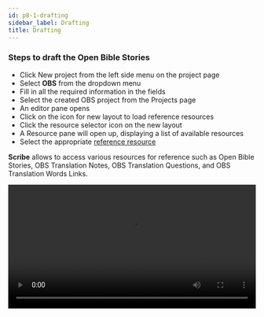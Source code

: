```yaml
---
id: p8-1-drafting
sidebar_label: Drafting
title: Drafting
---
```


### Steps to draft the Open Bible Stories ###

- Click New project from the left side menu on the project page
- Select **OBS** from the dropdown menu
- Fill in all the required information in the fields
- Select the created OBS project from the Projects page
- An editor pane opens
- Click on the icon for new layout to load reference resources
- Click the resource selector icon on the new layout
- A Resource pane will open up, displaying a list of available resources
- Select the appropriate [reference resource](../../Modes/Common%20Functionality/p5-2-resources#open-bible-stories-obs)

**Scribe** allows to access various resources for reference such as Open Bible Stories, OBS Translation Notes, OBS Translation Questions, and OBS Translation Words Links.

<video controls src="/0.8.1/en-obsdraft.mp4" width="100%" type="video/mp4"/>

### How to Use the OBS Editor 

- Open the OBS project you created 

- Turn off the speaker button to disable audio playback

- Select the paragraph you want to type or edit

- Click the down arrow icon in the editor to navigate between different stories

:::note

**In the OBS editor, users can easily type, edit, copy, paste, undo, and redo text changes.** 

:::

<video controls src="/0.8.0/en_obs_editor.mp4" width="100%" type="video/mp4"/>

### Record Audio for Open Bible Stories

**Users can record audio for the Open Bible Stories. To get started, follow the steps on the [Audio Recording](../Oral%20Bible%20Translation/p7-1-audio%20toolbar)
.**

Access shortcut keys here to make audio recording easier. [**Shortcut Keys for Audio recording**](../Oral%20Bible%20Translation/p7-1-audio%20toolbar#shortcut-keys-for-audio-recording).

<video controls src="/0.8.0/en_obs_audio.mp4" width="100%" type="video/mp4"/>

 ### How to export the OBS file?  

- Start by selecting the OBS Project you want to Export from the project page  

- Find the three-dot menu at the end of the project name and click on it 

- In the menu that appears, choose the Export option 

- A dialogue box for export settings will open, giving you the following export options  

**OBS Export Options** 

  - **Text Only (MD Files)** -  Exports all stories as individual Markdown (.md) text files. 

  - **Complete (Audio + Text)** - Creates a ZIP file containing all text files and audio recordings, including multiple takes. 

  - **Combined Stories Audio** -  Exports one combined audio file per story, merging all recordings into a single track for each story. 

  - **Default Audio + Text** - Exports the selected default audio take along with the text files. 

Click the option and choose the folder where you want to export the file.

<video controls src="/0.8.0/en_obs-export.mp4" width="100%" type="video/mp4"/>


### Steps to download resources for reference ###

#### OPEN BIBLE STORIES (Available only on download)

- On the resource pane, click the resources selector on the top right side or **LOAD A MODULE** 
- Open Bible Stories will be selected by default 
- On the right pane, select the Resource tab
- Enter the desired language in the Select Language search bar and click on the **SAVE FILTER** button
- The selected language resource will appear below
- Click on the download button located on the right side of the selected resource 
- After a successful download, a message will appear, confirming the successful download of the resource
- The downloaded Bible story will now appear in the **OBS** tab 
- Select the resource from the OBS section by clicking on it

The selected resource will be displayed in the layout, allowing the user to refer to it as needed

### Steps to upload the resources from local device through COLLECTION tab ###
:::note

**Scripture Burrito validated folder is required to upload resources.** 
[How to create Scripture Burrito folder?](../../How-to/p9-1-scripture%20burrito)

:::
- Click on the **COLLECTION** tab to import resources from the local device
- Click on **Select Folder**
- Select the file from local drive to upload
- Click **Upload**
- The uploaded file will appear in **OBS** tab

**To download reference resource for OBS Translation Notes, OBS Translation Questions, and OBS Translation Words**

- Select the required reference resource 
- A list of reference resources will show in the right pane
- Select the resource by hovering over the resource
- Click the **download** Icon<img src="/assets/donldicc.png" width="20px" alt=""/>
- After successfully downloading the resource, a notification message labeled "Resource download finished" will appear at the bottom left side of the screen
- The downloaded resource appears on top of the list in the downloaded section